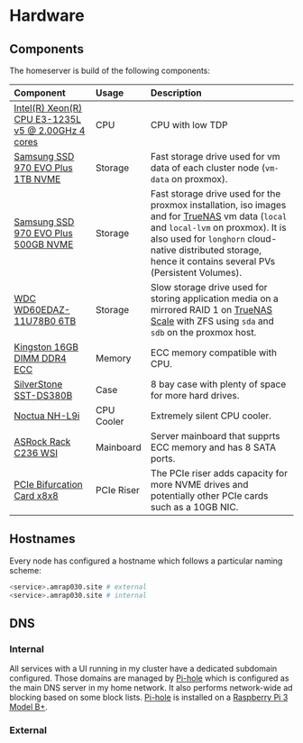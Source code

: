 # Hardware

## Components

The homeserver is build of the following components:

| Component                                                                                                                                                                              | Usage      | Description                                                                                                                                                                                                                                                                     |
| :------------------------------------------------------------------------------------------------------------------------------------------------------------------------------------- | :--------- | :------------------------------------------------------------------------------------------------------------------------------------------------------------------------------------------------------------------------------------------------------------------------------ |
| [Intel(R) Xeon(R) CPU E3-1235L v5 @ 2.00GHz 4 cores](https://www.intel.com/content/www/us/en/products/sku/88170/intel-xeon-processor-e31235l-v5-8m-cache-2-00-ghz/specifications.html) | CPU        | CPU with low TDP                                                                                                                                                                                                                                                                |
| [Samsung SSD 970 EVO Plus 1TB NVME](https://www.samsung.com/de/memory-storage/nvme-ssd/970-evo-plus-nvme-m-2-ssd-1tb-mz-v7s1t0bw/)                                                     | Storage    | Fast storage drive used for vm data of each cluster node (`vm-data` on proxmox).                                                                                                                                                                                                |
| [Samsung SSD 970 EVO Plus 500GB NVME](https://www.samsung.com/de/memory-storage/nvme-ssd/970-evo-plus-nvme-m-2-ssd-500gb-mz-v7s500bw/)                                                 | Storage    | Fast storage drive used for the proxmox installation, iso images and for [TrueNAS](https://www.truenas.com/) vm data (`local` and `local-lvm` on proxmox). It is also used for `longhorn` cloud-native distributed storage, hence it contains several PVs (Persistent Volumes). |
| [WDC WD60EDAZ-11U78B0 6TB](https://smarthdd.com/database/WDC-WD60EDAZ-11U78B0/80.00A80/)                                                                                               | Storage    | Slow storage drive used for storing application media on a mirrored RAID 1 on [TrueNAS Scale](https://www.truenas.com/truenas-scale/) with ZFS using `sda` and `sdb` on the proxmox host.                                                                                       |
| [Kingston 16GB DIMM DDR4 ECC](https://www.kingston.com/de/memory/server-premier/ddr4-2666mts-ecc-unbuffered-dimm)                                                                      | Memory     | ECC memory compatible with CPU.                                                                                                                                                                                                                                                 |
| [SilverStone SST-DS380B](https://www.silverstonetek.com/de/product/info/computer-chassis/DS380/)                                                                                       | Case       | 8 bay case with plenty of space for more hard drives.                                                                                                                                                                                                                           |
| [Noctua NH-L9i](https://noctua.at/de/nh-l9i)                                                                                                                                           | CPU Cooler | Extremely silent CPU cooler.                                                                                                                                                                                                                                                    |
| [ASRock Rack C236 WSI](https://www.asrockrack.com/general/productdetail.de.asp?Model=C236%20WSI#Specifications)                                                                        | Mainboard  | Server mainboard that supprts ECC memory and has 8 SATA ports.                                                                                                                                                                                                                  |
| [PCIe Bifurcation Card x8x8](https://c-payne.com/products/pcie-bifurcation-card-x8x8-low-profile-adapter-ncase-m1-and-others)                                                          | PCIe Riser | The PCIe riser adds capacity for more NVME drives and potentially other PCIe cards such as a 10GB NIC.                                                                                                                                                                          |

## Hostnames

Every node has configured a hostname which follows a particular naming scheme:

```bash filename="/etc/hosts" copy
<service>.amrap030.site # external
<service>.amrap030.site # internal
```

## DNS

### Internal

All services with a UI running in my cluster have a dedicated subdomain configured. Those domains are managed by [Pi-hole](https://pi-hole.net/) which is configured as the main DNS server in my home network. It also performs network-wide ad blocking based on some block lists. [Pi-hole](https://pi-hole.net/) is installed on a [Raspberry Pi 3 Model B+](https://www.raspberrypi.com/products/raspberry-pi-3-model-b-plus/).

### External
